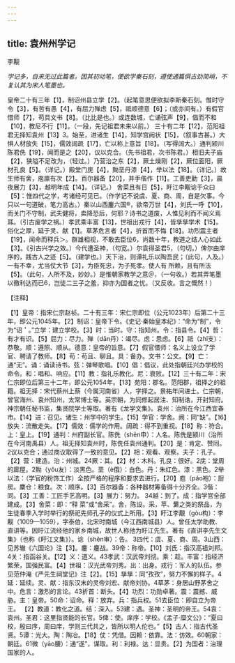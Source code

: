 ```yaml
---
---
---
```

title: 袁州州学记
---



李觏

*学记多，自来无过此篇者。因其初动笔，便欲学秦石刻，遵使通篇俱古劲简峭，不复认其为宋人笔墨也。*

皇帝二十有三年【1】，制诏州县立学【2】。（起笔意思便欲拟李斯秦石刻。惟时守令【3】，有哲有愚【4】，有屈力殚虑【5】，祗顺德意【6】；（或亦间有。）有假官借师【7】，苟具文书【8】。（比比是也。）或连数城，亡诵弦声【9】，倡而不和【10】，教尼不行【11】。（一段，先记祖君未来以前。）
三十有二年【12】，范阳祖君无择知袁州【13】3。始至，进诸生【14】，知学宫阙状【15】，（叙事古甚。）大惧人材放失【15】，儒效阔疏【17】，亡以称上意旨【18】。（写得阔大。）通判颍川陈君侁【19】，闻而是之【20】，议以克合。（先书祖君，次书陈君。）相旧夫子庙【2】，狭隘不足改为，（轻过。）乃营治之东【2】，厥土燥刚【2】，厥位面阳，厥材孔良【5】。（详记。）殿堂门庑【4】，黝垩丹漆【4】，举以法【18】。（详记。）故生师有舍，庖廪有次【2】。百尔器备【20】，并手偕作【11】。工善吏勤【3】，晨夜展力【3】，越明年成【14】。（详记。）
舍菜且有日【5】，盱江李觏谂于众曰【5】：惟四代之学，考诸经可见已。（作学记不说虞、夏、商、周，自是欠事。今只以一句道破，笔力高古。）秦以山西鏖六国®，欲帝万世【4】，刘氏一呼【10】，而关门不守制，武夫健将，卖降恐后，何耶？诗书之道废，人惟见利而不闻义焉耳。（引古废学之祸。）孝武乘丰富【13】，世祖出戎行【4】，皆孳孳学术【15】。俗化之厚，延于灵、献【1】。草茅危言者【4】，折首而不悔【18】。功烈震主者【19】，闻命而释兵＞。群雄相视，不敢去臣位6，尚数十年，教道之结人心如此【3】。《引古兴学之效。）今代遭圣神，（句宽。）尔袁得圣君5，（句切。）俾尔由庠序的，践古人之迹【5】。（建学也。）天下治，则谭礼乐以陶吾民；（此句，人及。）一有不幸，尤当仗大节【3】，为臣死忠，为子死孝。使人有
所赖，且有所法【5】。（此句，人所不及，妙妙。）是惟朝家教学之意＠，（一句收。）若其弄笔墨以徼利达而已6，岂徒二三子之羞，抑亦为国者之忧。（又反收。言之慨然！）

【注释】

【1】皇帝：指宋仁宗赵祯。二十有三年：宋仁宗即位（公元1023年）后第二十三年，即公元1045年。【2】制诏：皇帝下令。《史记·秦始皇本纪》：“命为“制”，令为“诏＇。”立学：建立学校。【3】时：当时。守：指知州。令：指县令。【4】哲：有才有识。【5】屈力：尽力。殚（dān丹）：竭尽。虑：思虑。【6】祗（zhǐ支）：恭敬。顺：遵照、顺从。德意：皇帝的旨意。【7】假官借师：名义上设立了学官、聘请了教师。【8】苟：苟且、聊且。具：备办。文书：公文。【9】亡：通“无”。诵：诵读诗书。弦：弹琴歌唱。【10】倡：倡议，此处指朝廷兴办学校的命令。和：唱和、响应。【11】教：指礼乐教化。尼：衰败。【12】三十有二年：宋仁宗即位后第三十二年，即公元1054年。【13】苑阳：郡名。范阳郡，祖择之的祖籍。祖无择：宋代蔡州上蔡（今属河南省）人，字择之。景祐年间进士。仁宗朝，曾官海州、袁州知州，太常博士等。英宗朝，为同修起居注、知制诰，开封知府。神宗朝任秘书监，集贤院学士等取。著有《龙学文集》。袁州：治所在今江西宜春市。【14】进：召见。诸生：州学中的学生。【15】学官：学舍。阙：同“缺”。【16】放失：流散走失。【17】儒效：儒学的作用。阔疏：得不到重视。【18】称：符合。上：皇上。【19】通判：州府副长官。陈侁（shēn申）：人名。陈侁是颍川（治所在今河南禹县）人。祖无择知袁州时，陈侁任袁州通判。【20】是：肯定、赞同。2议以克合；通过商议取得了一致的意见。【2】相：观看、观察。夫子：孔子。【2】营：建造。治：州城。24厥：其。【2】材：木料。孔良：很好。2庑：堂周的廊屋。2黝（yǒu友）：淡黑色。垩（è俄）：白色。丹：朱红色。漆：黑色。2举以法：（学官的粉饰工作）全按严格的程序和要求去进行。【20】庖（páo袍）：厨房。麇仓：粮食。次：顺序。【3】百尔器备：各种器材筹备得十分齐全。3偕：同。【3】工善：工匠手艺高明。【3】展力：努力。
34越：到了。成：指学官全部建成。【3】舍菜：即：“释
菜”或“舍采”。舍，陈设。采，苹、蘩之类的祭品，为生徒春季入学时举行的祭祀先师孔子的仪式上所用。【3】盱江李覯（gòu构）：李觏（1009—1059），字泰伯，北宋时南城（今江西南城县）人。曾任太学助教、直讲等。因旴江流经他的家乡南城，故世人称他为盱江先生。著有《直讲李先生文集》（也称《盱江文集》）。谂（shěn审）：告。
3四代：虞、夏、商、周。3山西：见苏辙《六国论》注【3】。鏖：鏖战。39帝：称帝。【10】刘氏：指汉高祖刘邦。4关：指函谷关。【12】义：道义。43孝武：汉武帝刘彻。乘：趁。丰富：指经济繁荣，国强民富。【4】世祖：汉光武帝刘秀。出：出身。戎行：军人的队伍。参见范仲淹《严先生祠堂记》注【2】。【15】孳孳：同“孜孜”，努力不懈的样子。4延：延续。灵、献：指东汉末的灵帝刘宏、献帝刘协。4草茅：身居山野茅舍之中。危言：激烈的言论。43折首：断头。【4】功烈：功勋卓著。震：震撼、威胁。主：皇帝。50命：诏命。释：放弃。兵：指兵权。51去臣位：即自立为帝王。
【2】教道：教化之道。结：深入。53建：遇。圣神：圣明的帝王。54袁：袁州。圣君：这里指贤能的长官。5俾：使。庠序：学校。《孟子·糜文公》：“夏曰校，殷曰序，周曰庠，学则三代共之，皆所以明人伦也。”【5】古人：指古代圣贤。5谭：光大。陶：陶冶。【18】仗：凭借。因赖：依靠。法：仿效。60朝家：朝廷。61微（yāo腰）：通“遂”，谋取。利：利禄。达：显贵。【2】为国者：治理国家的人。